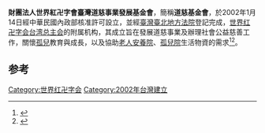 '''財團法人世界紅卍字會臺灣道慈事業發展基金會'''，簡稱'''道慈基金會'''，於2002年1月14日經中華民國內政部核准許可設立，並經[[臺灣臺北地方法院|臺灣臺北地方法院]]登記完成，[[世界红卍字会台湾总主会|世界红卍字会台湾总主会]]的附属机构，其成立旨在發展道慈事業及辦理社會公益慈善工作，關懷[[孤兒|孤兒]]教育與成長，以及協助[[養老院|老人安養院]]、[[孤兒院|孤兒院]]生活物資的需求<ref name="關於我們">{{cite web |title=關於我們 |url=https://www.home-one.org.tw/index.html |website=社團法人世界紅卍字會臺灣總主會 |accessdate=2021-01-01}}</ref><ref name="道慈基金會">{{cite web |title=道慈基金會 |url=https://sites.google.com/site/daotzu1314/ |website=Google 协作平台 |accessdate=2021-01-25}}</ref>。

== 参考 ==
{{reflist}}

[[Category:世界红卍字会|Category:世界红卍字会]]
[[Category:2002年台灣建立|Category:2002年台灣建立]]